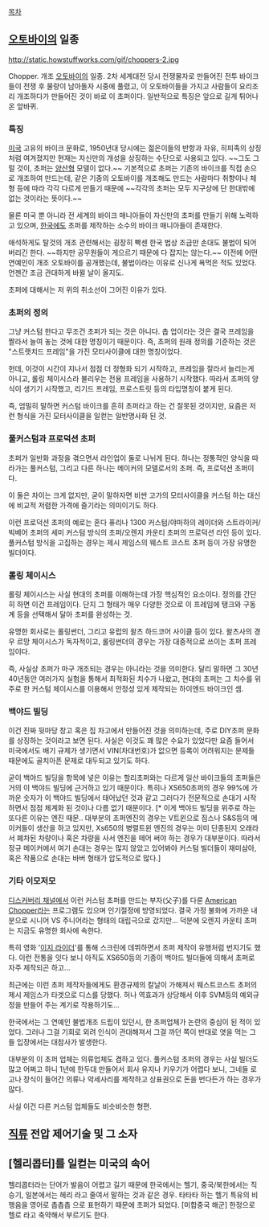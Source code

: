 [[목차]]

== [[오토바이]]의 일종 ==
http://static.howstuffworks.com/gif/choppers-2.jpg

Chopper. 개조 [[오토바이]]의 일종. 2차 세계대전 당시 전쟁물자로 만들어진 전투 바이크들이 전쟁 후 물량이 남아돌자 시중에 풀렸고, 이 오토바이들을 가지고 사람들이 요리조리 개조하다가 만들어진 것이 바로 이 초퍼이다. 일반적으로 특징은 앞으로 길게 튀어나온 앞바퀴.

=== 특징 ===
[[미국]] 고유의 바이크 문화로, 1950년대 당시에는 젊은이들의 반항과 자유, 히피족의 상징처럼 여겨졌지만 현재는 자신만의 개성을 상징하는 수단으로 사용되고 있다. ~~그도 그럴 것이, 초퍼는 [[양산형]] 모델이 없다.~~ 기본적으로 초퍼는 기존의 바이크를 직접 손으로 개조하여 만드는데, 같은 기종의 오토바이를 개조해도 만드는 사람마다 취향이나 체형 등에 따라 각각 다르게 만들기 때문에 ~~각각의 초퍼는 모두 지구상에 단 한대밖에 없는 것이라는 뜻이다.~~

물론 미국 뿐 아니라 전 세계의 바이크 매니아들이 자신만의 초퍼를 만들기 위해 노력하고 있으며, [[한국]]에도 초퍼를 제작하는 소수의 바이크 매니아들이 존재한다.

애석하게도 탈것의 개조 관련해서는 굉장히 빡센 한국 법상 조금만 손대도 불법이 되어버리긴 한다. ~~하지만 공무원들이 게으르기 때문에 다 잡지는 않는다.~~ 이전에 어떤 연예인이 개조 오토바이를 공개했는데, 불법이라는 이유로 신나게 욕먹은 적도 있었다. 언젠간 조금 관대하게 바뀔 날이 올지도.

초퍼에 대해서는 저 위의 취소선이 그어진 이유가 있다. 

=== 초퍼의 정의 ===

그냥 커스텀 한다고 무조건 초퍼가 되는 것은 아니다. 촙 업이라는 것은 결국 프레임을 짤라서 늘여 놓는 것에 대한 명칭이기 때문이다. 즉, 초퍼의 원래 정의를 기준하는 것은 "스트랫치드 프레임"을 가진 모터사이클에 대한 명칭이었다. 

헌데, 이것이 시간이 지나서 점점 더 정형화 되기 시작하고, 프레임을 잘라서 늘리는게 아니고, 롤링 체이시스라 불리우는 전용 프레임을 사용하기 시작했다. 따라서 초퍼의 양식이 생기기 시작했고, 리기드 프레임, 프로스트릿 등의 타입명칭이 붙게 된다. 

즉, 엄밀히 말하면 커스텀 바이크를 흔히 초퍼라고 하는 건 잘못된 것이지만, 요즘은 저런 형식을 가진 모터사이클을 일컫는 일반명사화 된 것. 

=== 풀커스텀과 프로덕션 초퍼 ===

초퍼가 일반화 과정을 겪으면서 라인업이 둘로 나뉘게 된다. 하나는 정통적인 양식을 따라가는 풀커스텀, 그리고 다른 하나는 메이커의 모델로서의 초퍼. 즉, 프로덕션 초퍼이다. 

이 둘은 차이는 크게 없지만, 굳이 말하자면 비싼 고가의 모터사이클을 커스텀 하는 대신에 비교적 저렴한 가격에 즐기라는 의미이기도 하다. 

이런 프로덕션 초퍼의 예로는 혼다 퓨리나 1300 커스텀/야마하의 레이더와 스트라이커/빅베어 초퍼의 세미 커스텀 방식의 초퍼/오렌지 카운티 초퍼의 프로덕션 라인 등이 있다. 풀커스텀 방식을 고집하는 경우는 제시 제임스의 웨스트 코스트 초퍼 등이 가장 유명한 빌더이다. 

=== 롤링 체이시스 ===

롤링 체이시스는 사실 현대의 초퍼를 이해하는데 가장 핵심적인 요소이다. 정의를 간단히 하면 이건 프레임이다. 단지 그 형태가 매우 다양한 것으로 이 프레임에 탱크와 구동계 등을 선택해서 달아 초퍼를 완성하는 것. 

유명한 회사로는 롤링썬더, 그리고 유럽의 왈츠 하드코어 사이클 등이 있다. 왈츠사의 경우 르망 체이시스가 독자적이고, 롤링썬더의 경우는 가장 대중적으로 쓰이는 초퍼 프레임이다. 

즉, 사실상 초퍼가 마구 개조되는 경우는 아니라는 것을 의미한다. 달리 말하면 그 30년 40년동안 여러가지 실험을 통해서 최적화된 치수가 나왔고, 현대의 초퍼는 그 치수를 위주로 한 커스텀 체이시스를 이용해서 안정성 있게 제작되는 하이엔드 바이크인 셈. 

=== 백야드 빌딩 ===

이건 진짜 뒷마당 창고 혹은 집 차고에서 만들어진 것을 의미하는데, 주로 DIY초퍼 문화를 상징하는 것이라고 보면 된다. 사실은 이것도 꽤 많은 수요가 있었다만 요즘 들어서 미국에서도 배기 규제가 생기면서 VIN(차대번호)가 없으면 등록이 어려워지는 문제들 때문에도 골치아픈 문제로 대두되고 있기도 하다. 

굳이 백야드 빌딩을 항목에 넣은 이유는 할리초퍼와는 다르게 일산 바이크들의 초퍼들은 거의 이 백야드 빌딩에 근거하고 있기 때문이다. 특히나 XS650초퍼의 경우 99%에 가까운 숫자가 이 백야드 빌딩에서 태어났던 것과 같고 그러다가 전문적으로 손대기 시작하면서 점점 체계화 된 것이나 다름 없기 때문이다. [* 이게 백야드 빌딩을 위주로 하는 또다른 이유는 엔진 때문.. 대부분의 초퍼엔진의 경우는 V트윈으로 짐스나 S&S등의 메이커들이 생산을 하고 있지만, Xs650의 병렬트윈 엔진의 경우는 이미 단종된지 오래라서 폐차된 차량이나 혹은 차량을 사서 엔진을 떼어 써야 하는 경우가 대부분이다. 따라서 정규 메이커에서 여기 손대는 경우는 많지 않았고 있어봐야 커스텀 빌더들이 재미삼아, 혹은 작품으로 손대는 바버 형태가 압도적으로 많다.]

=== 기타 이모저모 ===
[[디스커버리 채널]]에서 이런 커스텀 초퍼를 만드는 부자(父子)를 다룬 [[American Chopper]]라는 프로그램도 있으며 인기절정에 방영되었다. 결국 가정 불화에 가까운 내분으로 시니어 VS 주니어라는 형태의 대립극으로 갔지만... 덕분에 오렌지 카운티 초퍼는 지금도 유명한 회사에 속한다.

특히 영화 '[[이지 라이더]]'를 통해 스크린에 데뷔하면서 초퍼 제작이 유행처럼 번지기도 했다. 이런 전통을 잇다 보니 아직도 XS650등의 기종이 백야드 빌더들에 의해서 초퍼로 자주 제작되곤 하고...

최근에는 이런 초퍼 제작자들에게도 환경규제의 칼날이 가해져서 웨스트코스트 초퍼의 제시 제임스가 타겟으로 디스를 당했다. 허나 역효과가 상당해서 이후 SVM등의 예외규정을 만들어 주는 계기로 작용하기도...

한국에서는 그 연예인 불법개조 드립이 있던시, 한 초퍼업체가 논란의 중심이 된 적이 있었다. 그러나 그걸 기회로 외려 인식이 관대해져서 그걸 까던 쪽이 반대로 엿을 먹는 그들 입장에서는 대참사가 발생한다. 

대부분의 이 초퍼 업체는 의류업체도 겸하고 있다. 풀커스텀 초퍼의 경우는 사실 빌더도 많고 어쩌고 하니 1년에 한두대 만들어서 회사 유지나 키우기가 어렵다 보니, 그네들 로고나 장식이 들어간 의류나 악세사리를 제작하고 상표권으로 돈을 번다든가 하는 경우가 많다. 

사실 이건 다른 커스텀 업체들도 비슷비슷한 형편. 
== [[직류]] 전압 제어기술 및 그 소자 ==

== [헬리콥터]를 일컫는 미국의 속어 ==
헬리콥터라는 단어가 발음이 어렵고 길기 때문에 한국에서는 헬기, 중국/북한에서는 직승기, 일본에서는 헤리 라고 줄여서 말하는 것과 같은 경우. 
타타타 하는 헬기 특유의 비행음을 영어로 촙촙촙 으로 표현하기 때문에 초퍼가 되었다. 
[미합중국 해군] 한정으로 헬로 라고 축약해서 부르기도 한다. 

